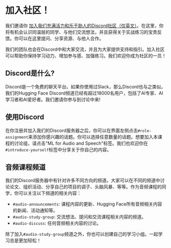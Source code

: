 # 加入社区！

我们邀请你 [加入我们充满活力和乐于助人的Discord社区（仅英文）](http://hf.co/join/discord)。在这里，你将有机会认识同温层的同学、与他们交流想法，并且获得关于实战练习的宝贵反馈。你可以在这里提问、分享资源、与他人合作。

我们的团队也会在Discord中和大家交流，并且为大家提供支持和指引。加入社区可以帮助你保持学习动力、增加参与感、加强练习。我们欢迎你成为社区的一员！

## Discord是什么?

Discord是一个免费的聊天平台。如果你使用过Slack，那么Discord也与之类似。我们的Hugging Face Discord频道已经有超过18000名用户，包括了AI专家、AI学习者和AI爱好者。我们邀请你参与到讨论中来!

## 使用Discord

在你注册并加入我们的Discord服务器之后，你可以在界面左侧点击`#role-assignment`来添加你感兴趣的话题。你可以选择任意数量的话题。想要加入本课程的讨论组，请点击"ML for Audio and Speech"标签。我们也欢迎你在`#introduce-yourself`标签中分享关于你自己的内容。

## 音频课程频道

我们的Discord服务器中有针对许多不同方向的频道。大家可以在不同的频道中讨论论文、组织活动、分享自己的项目的调子、头脑风暴、等等。作为音频课程的同学，你可以关注以下频道的相关内容：

* `#audio-announcements`: 课程内容的更新、Hugging Face所有音频相关内容的新闻、活动通知等。
* `#audio-study-group`: 交流想法、提问和交流课程相关内容的频道。
* `#audio-discuss`: 任何音频相关内容的讨论。

除了加入`#audio-study-group`频道之外，你也可以创建自己的学习小组。一起学习总是更加轻松！
